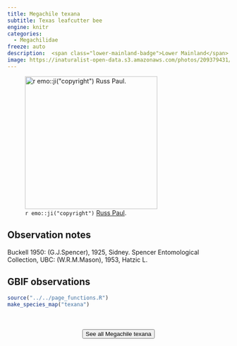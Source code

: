 ```yaml
---
title: Megachile texana
subtitle: Texas leafcutter bee
engine: knitr
categories:
  - Megachilidae
freeze: auto
description:  <span class="lower-mainland-badge">Lower Mainland</span>
image: https://inaturalist-open-data.s3.amazonaws.com/photos/209379431/large.jpeg
---
```

![`r emo::ji("copyright")` [Russ Paul ](https://inaturalist.ca/photos/209379431).](https://inaturalist-open-data.s3.amazonaws.com/photos/209379431/large.jpeg){height=300}

## Observation notes  
Buckell 1950: (G.J.Spencer), 1925, <span class="hl-place-name">Sidney</span>. Spencer Entomological Collection, UBC: (W.R.M.Mason), 1953, Hatzic L.

## GBIF observations  


```r
source("../../page_functions.R")
make_species_map("texana")
```
<br><br>
<center>


<a href="https://www.zoology.ubc.ca/entomology/main/Hymenoptera/Megachilidae/Megachile%20texana.php"><button type="button" class="btn btn-secondary">See all Megachile texana <i class="fa-solid fa-arrow-up-right-from-square"></i> </button></a>
</center>
